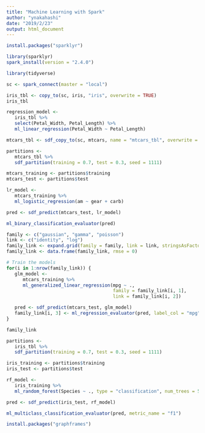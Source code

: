 ```yaml
---
title: "Machine Learning with Spark"
author: "ynakahashi"
date: "2019/2/23"
output: html_document
---
```


```r
install.packages("sparklyr")
```

```r
library(sparklyr)
spark_install(version = "2.4.0")
```

```r
library(tidyverse)
```

```r
sc <- spark_connect(master = "local")
```


```r
iris_tbl <- copy_to(sc, iris, "iris", overwrite = TRUE)
iris_tbl
```

```r
regression_model <- 
   iris_tbl %>%
   select(Petal_Width, Petal_Length) %>%
   ml_linear_regression(Petal_Width ~ Petal_Length)
```


```r
mtcars_tbl <- sdf_copy_to(sc, mtcars, name = "mtcars_tbl", overwrite = TRUE)

partitions <- 
   mtcars_tbl %>%
   sdf_partition(training = 0.7, test = 0.3, seed = 1111)

mtcars_training <- partitions$training
mtcars_test <- partitions$test

lr_model <- 
   mtcars_training %>%
   ml_logistic_regression(am ~ gear + carb)

pred <- sdf_predict(mtcars_test, lr_model)

ml_binary_classification_evaluator(pred)
```






```r
family <- c("gaussian", "gamma", "poisson")
link <- c("identity", "log")
family_link <- expand.grid(family = family, link = link, stringsAsFactors = FALSE)
family_link <- data.frame(family_link, rmse = 0)

# Train the models
for(i in 1:nrow(family_link)) {
   glm_model <- 
      mtcars_training %>%
      ml_generalized_linear_regression(mpg ~ .,
                                       family = family_link[i, 1],
                                       link = family_link[i, 2])

   pred <- sdf_predict(mtcars_test, glm_model)
   family_link[i, 3] <- ml_regression_evaluator(pred, label_col = "mpg")
}

family_link
```


```r
partitions <- 
   iris_tbl %>%
   sdf_partition(training = 0.7, test = 0.3, seed = 1111)

iris_training <- partitions$training
iris_test <- partitions$test

rf_model <- 
   iris_training %>%
   ml_random_forest(Species ~ ., type = "classification", num_trees = 500)

pred <- sdf_predict(iris_test, rf_model)

ml_multiclass_classification_evaluator(pred, metric_name = "f1")
```


```r
install.packages("graphframes")
```






